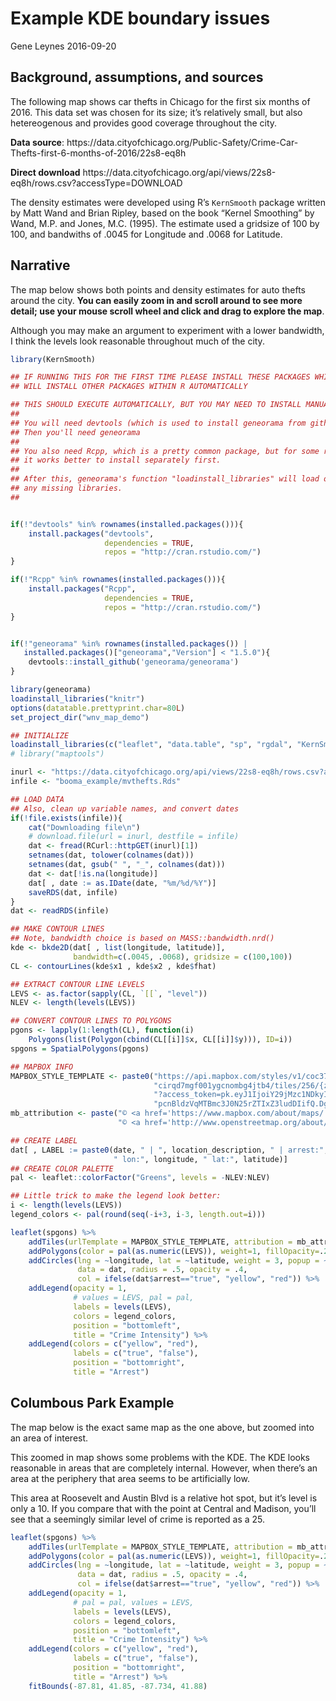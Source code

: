 

# Example KDE boundary issues

Gene Leynes 2016-09-20

## Background, assumptions, and sources

The following map shows car thefts in Chicago for the first six months of 2016.  This data set was chosen for its size; it's relatively small, but also hetereogenous and provides good coverage throughout the city. 

**Data source**: https://data.cityofchicago.org/Public-Safety/Crime-Car-Thefts-first-6-months-of-2016/22s8-eq8h

**Direct download** https://data.cityofchicago.org/api/views/22s8-eq8h/rows.csv?accessType=DOWNLOAD

The density estimates  were developed using R's `KernSmooth` package written by Matt Wand and Brian Ripley, based on the book "Kernel Smoothing" by Wand, M.P. and Jones, M.C. (1995).  The estimate used a gridsize of 100 by 100, and bandwiths of .0045 for Longitude and .0068 for Latitude.

## Narrative

The map below shows both points and density estimates for auto thefts around the city.  **You can easily zoom in and scroll around to see more detail; use your mouse scroll wheel and click and drag to explore the map**.

Although you may make an argument to experiment with a lower bandwidth, I think the levels look reasonable throughout much of the city.



```r
library(KernSmooth)
```


```r

## IF RUNNING THIS FOR THE FIRST TIME PLEASE INSTALL THESE PACKAGES WHICH 
## WILL INSTALL OTHER PACKAGES WITHIN R AUTOMATICALLY

## THIS SHOULD EXECUTE AUTOMATICALLY, BUT YOU MAY NEED TO INSTALL MANUALLY
##
## You will need devtools (which is used to install geneorama from github)
## Then you'll need geneorama
##
## You also need Rcpp, which is a pretty common package, but for some reason
## it works better to install separately first.
##
## After this, geneorama's function "loadinstall_libraries" will load or install
## any missing libraries.
##


if(!"devtools" %in% rownames(installed.packages())){
    install.packages("devtools",
                     dependencies = TRUE,
                     repos = "http://cran.rstudio.com/")
}

if(!"Rcpp" %in% rownames(installed.packages())){
    install.packages("Rcpp",
                     dependencies = TRUE,
                     repos = "http://cran.rstudio.com/")
}


if(!"geneorama" %in% rownames(installed.packages()) |
   installed.packages()["geneorama","Version"] < "1.5.0"){
    devtools::install_github('geneorama/geneorama')
}

```


```r
library(geneorama)
loadinstall_libraries("knitr")
options(datatable.prettyprint.char=80L)
set_project_dir("wnv_map_demo")

## INITIALIZE
loadinstall_libraries(c("leaflet", "data.table", "sp", "rgdal", "KernSmooth", "RCurl"))
# library("maptools")

inurl <- "https://data.cityofchicago.org/api/views/22s8-eq8h/rows.csv?accessType=DOWNLOAD"
infile <- "booma_example/mvthefts.Rds"

## LOAD DATA
## Also, clean up variable names, and convert dates
if(!file.exists(infile)){
    cat("Downloading file\n")
    # download.file(url = inurl, destfile = infile)
    dat <- fread(RCurl::httpGET(inurl)[1])
    setnames(dat, tolower(colnames(dat)))
    setnames(dat, gsub(" ", "_", colnames(dat)))
    dat <- dat[!is.na(longitude)]
    dat[ , date := as.IDate(date, "%m/%d/%Y")]
    saveRDS(dat, infile)
}
dat <- readRDS(infile)

## MAKE CONTOUR LINES
## Note, bandwidth choice is based on MASS::bandwidth.nrd()
kde <- bkde2D(dat[ , list(longitude, latitude)],
              bandwidth=c(.0045, .0068), gridsize = c(100,100))
CL <- contourLines(kde$x1 , kde$x2 , kde$fhat)

## EXTRACT CONTOUR LINE LEVELS
LEVS <- as.factor(sapply(CL, `[[`, "level"))
NLEV <- length(levels(LEVS))

## CONVERT CONTOUR LINES TO POLYGONS
pgons <- lapply(1:length(CL), function(i)
    Polygons(list(Polygon(cbind(CL[[i]]$x, CL[[i]]$y))), ID=i))
spgons = SpatialPolygons(pgons)

## MAPBOX INFO
MAPBOX_STYLE_TEMPLATE <- paste0("https://api.mapbox.com/styles/v1/coc375492/",
                                "cirqd7mgf001ygcnombg4jtb4/tiles/256/{z}/{x}/{y}",
                                "?access_token=pk.eyJ1IjoiY29jMzc1NDkyIiwiYSI6ImN",
                                "pcnBldzVqMTBmc3J0N25rZTIxZ3ludDIifQ.DgJIcLDjC1h9MtT8CaJ-pQ")
mb_attribution <- paste("© <a href='https://www.mapbox.com/about/maps/'>Mapbox</a> ",
                        "© <a href='http://www.openstreetmap.org/about/'>OpenStreetMap</a>")

## CREATE LABEL
dat[ , LABEL := paste0(date, " | ", location_description, " | arrest:", arrest, 
                       " lon:", longitude, " lat:", latitude)]
## CREATE COLOR PALETTE
pal <- leaflet::colorFactor("Greens", levels = -NLEV:NLEV)
```


```r
## Little trick to make the legend look better:
i <- length(levels(LEVS))
legend_colors <- pal(round(seq(-i+3, i-3, length.out=i)))

leaflet(spgons) %>% 
    addTiles(urlTemplate = MAPBOX_STYLE_TEMPLATE, attribution = mb_attribution) 	%>%
    addPolygons(color = pal(as.numeric(LEVS)), weight=1, fillOpacity=.25) %>%
    addCircles(lng = ~longitude, lat = ~latitude, weight = 3, popup = ~LABEL,
               data = dat, radius = .5, opacity = .4, 
               col = ifelse(dat$arrest=="true", "yellow", "red")) %>% 
    addLegend(opacity = 1,
              # values = LEVS, pal = pal,
              labels = levels(LEVS),
              colors = legend_colors,
              position = "bottomleft", 
              title = "Crime Intensity") %>% 
    addLegend(colors = c("yellow", "red"),
              labels = c("true", "false"), 
              position = "bottomright", 
              title = "Arrest")
```


## Columbous Park Example 


The map below is the exact same map as the one above, but zoomed into an area of interest.  

This zoomed in map shows some problems with the KDE.  The KDE looks reasonable in areas that are completely internal. However, when there's an area at the periphery that area seems to be artificially low.

This area at Roosevelt and Austin Blvd is a relative hot spot, but it's level is only a 10. If you compare that with the point at Central and Madison, you'll see that a seemingly similar level of crime is reported as a 25. 


```r
leaflet(spgons) %>% 
    addTiles(urlTemplate = MAPBOX_STYLE_TEMPLATE, attribution = mb_attribution) 	%>%
    addPolygons(color = pal(as.numeric(LEVS)), weight=1, fillOpacity=.25) %>%
    addCircles(lng = ~longitude, lat = ~latitude, weight = 3, popup = ~LABEL,
               data = dat, radius = .5, opacity = .4, 
               col = ifelse(dat$arrest=="true", "yellow", "red")) %>% 
    addLegend(opacity = 1, 
              # pal = pal, values = LEVS, 
              labels = levels(LEVS),
              colors = legend_colors,
              position = "bottomleft", 
              title = "Crime Intensity") %>% 
    addLegend(colors = c("yellow", "red"),
              labels = c("true", "false"), 
              position = "bottomright", 
              title = "Arrest") %>%
    fitBounds(-87.81, 41.85, -87.734, 41.88)
```


